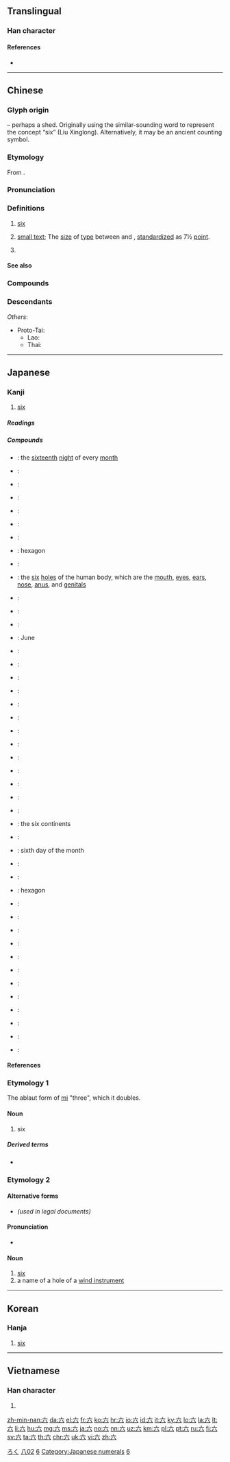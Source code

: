 {{character info/new}}
{{also|大|穴|冘}}
==Translingual==
{{stroke order|type=animate}}

===Han character===
{{Han char|rn=12|rad=八|as=02|sn=4|four=00800|canj=YC|ids=⿱亠八}}

====References====
* {{Han ref|kx=0127.010|dkj=|dj=|hdz=10241.090|uh=516D|ud=20845|bh=|bd=}}

----

==Chinese==
{{zh-forms|alt=陸-financial,𠫪}}

===Glyph origin===
{{Han etym}}
{{liushu|p}} – perhaps a shed. Originally using the similar-sounding word {{och-l|廬|shed, cabin}} to represent the concept “six” (Liu Xinglong). Alternatively, it may be an ancient counting symbol.

===Etymology===
From {{inh|zh|sit-pro|*d-(k-)ruk}}.

===Pronunciation===
{{zh-pron
|m=liù,lù
|m_note=liù - usual pronunciation; lù - ancient pronunciation preserved in some proper nouns ({{zh-l|*六安}} and the ancient state in the vicinity, as well as the surname)
|m-s=nu2/niu2
|ma=y
|c=luk6
|h=pfs=liuk
|md=lĕ̤k
|mn=la̍k/lio̍k
|mn_note=la̍k - vernacular; lio̍k - literary
|mn-t=lag8
|w=5loq
|mc=y
|oc=y
|cat=num,n,pn
}}

===Definitions===
{{zh-hanzi}}

# [[six]]
# {{lb|zh|printing}} [[small text]]; The [[size]] of [[type]] between {{zh-l|小五|[[little]] [[5]]}} and {{zh-l|小六|[[little]] [[6]]}}, [[standardize]]d as 7½ [[point]].
# {{surname|lang=zh}}

====See also====
{{Chinese-numbers}}

===Compounds===
{{zh-der|七情六慾|七情六欲|丈六金身|三六|三六九等|三十六行|三十六計|三十六體|三姑六婆|三媒六聘|三媒六證|三宮六院|三對六面|三推六問|三敲六問|三班六房|三真六草|三茶六飯|三街六巷|三街六市|三親六眷|三頭六臂|九吊六的|二六板|二十六史|二吊六|五均六管|五臟六腑|五角六張|五雀六燕|五顏六色|五黃六月|保祿六世|六一居士|六一詩話|六丁|六么|六仙桌|六位|六兒|六六大順|六典|六出|六出奇計|六出花|六分儀|六區|六十四卦|六十甲子|六十種曲|六十調|六博|六卿|六合|六合彩|六合拳譜|六君子|六呂|六味|六問三推|六四慘案|六國|六國論|六堂|六塵|六大六|六大洲|六如|六安縣|六安茶|六官|六宮|六家|六家七宗|六尺之孤|六帖|六師|六度|六弦琴|六彩|六律|六情|六房吏典|六房書吏|六扇門|六才子書|六指|六料|六書|六月|六月連陰|六月雪|六月飛霜|六朝|六朝寫經|六朝脂粉|六朝金粉|六柄|六根|六根清淨|六案孔目|六極|六樂|六欲|六氣|六法|六法全書|六波羅蜜|六淫|六爻|六瑞|六甲|六畜|六畜不安|六相圓融|六祖|六祖壇經|六神|六神不安|六神無主|六禮|六科|六籍|六經|六經皆史|六緯|六義|六翮|六脈|六脈調和|六腑|六花|六莖|六藝|六虛|六號分機|六街|六街三市|六衝|六親|六親不認|六親無靠|六觀|六角形|六言詩|六詔|六說白道|六識|六賊|六趣|六軍|六輕|六通四辟|六道|六道輪迴|六部|六院|六陳|六陳鋪|六陽會首|六陽首級|六陽魁首|六面體|六韜|六韜三略|六馬仰秣|六驥|六體|六龍|六龜|六龜茶|匹力撲六|十六國|十六羅漢|吆五喝六|呼么喝六|呼紅叫六|喓五喝六|喝六呼么|四不拗六|四六|四六版紙|四六面體|四六體|四司六局|四清六活|小六壬|挑么挑六|斗六市|昭陵六駿|浮生六記|湊四合六|滕六|白孔六帖|白說六道|百六|竹溪六逸|第六感|花六出|詩六義|路易十六|身懷六甲|鈷六十|馬伯六|馬八六|馬泊六|馬百六|駢四儷六|麻六甲|黃六}}

===Descendants===
{{CJKV||ろく|육|k2=륙|lục}}
''Others'':
* Proto-Tai: {{l|tai-pro|*krokᴰ||six}}
** Lao: {{l|lo|ຫົກ}}
** Thai: {{l|th|หก}}

{{zh-cat|Beginning}}

----

==Japanese==
{{cardinalbox|ja|5|6|7|五|七}}

===Kanji===
{{ja-kanji|grade=1|rs=八02}}

# [[six]]

=====Readings=====
{{ja-readings|on=[[ろく]] (''roku'') [[りく]] (''riku'')|kun=[[む]] (''mu''), [[むつ]] ([[六つ]], ''mutsu''), [[むっつ]] ([[六つ]], ''muttsu''), [[むい]] (''mui'')|nanori=[[く]] (''ku''), [[むつ]] (''mutsu''), [[ろつ]] (''rotsu'')}}

=====Compounds=====
{{der-top|Compounds}}
* {{ja-r|十六夜|いざよい}}: the [[sixteenth]] [[night]] of every [[month]]
* {{ja-r|九六|くんろく}}:
* {{ja-r|四分六|しぶろく}}:
* {{ja-r|甚六|じんろく}}:
* {{ja-r|双六|すごろく}}:
* {{ja-r|宿六|やどろく}}:
* {{ja-r|六花|りっか}}:
* {{ja-r|六角|ろっかく}}: hexagon
* {{ja-r|六感|ろっかん}}:
* {{ja-r|六穴|ろっけつ}}: the [[six]] [[hole]]s of the human body, which are the [[mouth]], [[eye]]s, [[ear]]s, [[nose]], [[anus]], and [[genital]]s
* {{ja-r|表六玉|ひょうろくだま}}:
* {{ja-r|一六銀行|いちろくぎんこう}}:
* {{ja-r|三十六計|さんじゅうろっけい}}:
* {{ja-r|六月|ろくがつ}}: June
* {{ja-r|六号記事|ろくごうきじ}}:
* {{ja-r|六合|りくごう}}:
* {{ja-r|六根清浄|ろっこんしょうじょう}}:
* {{ja-r|六三制|ろくさんせい}}:
* {{ja-r|四六時中|しろくじちゅう}}:
* {{ja-r|二六時中|にろくじちゅう}}:
* {{ja-r|六識|ろくしき}}:
* {{ja-r|六尺|ろくしゃく}}:
* {{ja-r|六書|りくしょ}}:
* {{ja-r|一六勝負|いちろくしょうぶ}}:
{{der-mid}}
* {{ja-r|六情|ろくじょう}}:
* {{ja-r|六親|ろくしん}}:
* {{ja-r|南斗六星|なんとろくせい}}:
* {{ja-r|六大州|ろくだいしゅう}}: the six continents
* {{ja-r|六道|ろくどう}}:
* {{ja-r|六日|むいか}}: sixth day of the month
* {{ja-r|六波羅蜜|ろくはらみつ}}:
* {{ja-r|六部|ろくぶ}}:
* {{ja-r|六辺形|ろくへんげい}}: hexagon
* {{ja-r|六分|ろっぷん}}:
* {{ja-r|六方|ろっぽう}}:
* {{ja-r|六法全書|ろっぽうぜんしょ}}:
* {{ja-r|六本|ろっぽん}}:
* {{ja-r|六面体|ろくめんたい}}:
* {{ja-r|六曜|ろくよう}}:
* {{ja-r|六連星|ろくねんせい}}:
* {{ja-r|六連発|ろくねんぱつ}}:
* {{ja-r|六腑|ろっぷ}}:
* {{ja-r|三面六臂|さんめんろっぴ}}:
* {{ja-r|八面六臂|はちめんろっぴ}}:
* {{ja-r|六韜三略|りくとうさんりゃく}}:
{{der-bottom}}

====References====
{{ja-kref
|jis=4F3B
|kuten=4727
|shift=985A
|euc=CFBB
|freq=96
|nelson=283
|newnelson=371
|halpern=1965
|kld=1244
|heisig=6
|tuttle=2j2.2
}}

===Etymology 1===
The ablaut form of [[三|mi]] "three", which it doubles.

====Noun====
{{ja-noun|む}}

# six

=====Derived terms=====
* {{l|ja|六つ}}

===Etymology 2===

====Alternative forms====
* {{l|ja|陸}} ''(used in legal documents)''

====Pronunciation====
* {{IPA|/ro.kuꜜ/|[ɽo̞˨.kɯᵝ˦]|lang=ja}}

====Noun====
{{ja-noun|ろく}}

# [[six]]
# a name of a hole of a [[wind instrument]]

[[Category:Japanese basic words|ろく]]
[[Category:Grade 1 kanji|八02]]
[[Category:Japanese numeral symbols|6]]
[[Category:Japanese numerals]]

----

==Korean==

===Hanja===
{{ko-hanja|hangeul=[[륙]]([[육]])|rv=ryuk (yuk)|mr=ryuk (yuk)|y=lyuk (<sup>l</sup>yuk)|eumhun=여섯|ehrv=yeoseot|ehmr=yŏsŏt|ehy=yeses}}

# [[six]]

[[Category:Korean numeral symbols|6]]

----

==Vietnamese==

===Han character===
{{vi-hantu|[[lục]], [[lúc]], [[lúc]], [[lụt]]|rs=八02}}

# {{defn|lang=vi|sort=八02}}

[[zh-min-nan:六]]
[[da:六]]
[[el:六]]
[[fr:六]]
[[ko:六]]
[[hr:六]]
[[io:六]]
[[id:六]]
[[it:六]]
[[ky:六]]
[[lo:六]]
[[la:六]]
[[lt:六]]
[[li:六]]
[[hu:六]]
[[mg:六]]
[[ms:六]]
[[ja:六]]
[[no:六]]
[[nn:六]]
[[uz:六]]
[[km:六]]
[[pl:六]]
[[pt:六]]
[[ru:六]]
[[fi:六]]
[[sv:六]]
[[ta:六]]
[[th:六]]
[[chr:六]]
[[uk:六]]
[[vi:六]]
[[zh:六]]